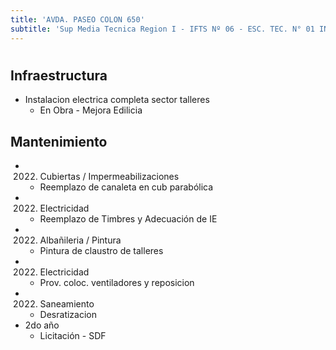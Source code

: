 ```yaml
---
title: 'AVDA. PASEO COLON 650'
subtitle: 'Sup Media Tecnica Region I - IFTS Nº 06 - ESC. TEC. N° 01 ING. OTTO KRAUSE'
---
```


#
## Infraestructura

* Instalacion electrica completa sector talleres 
    + En Obra - Mejora Edilicia 


## Mantenimiento

*  (2022) Cubiertas / Impermeabilizaciones 
    + Reemplazo de canaleta en cub parabólica

*  (2022) Electricidad 
    + Reemplazo de Timbres y Adecuación de IE

*  (2022) Albañileria / Pintura 
    + Pintura de claustro de talleres

*  (2022) Electricidad 
    + Prov. coloc. ventiladores y reposicion

*  (2022) Saneamiento 
    + Desratizacion





* 2do año 
    + Licitación - SDF 




